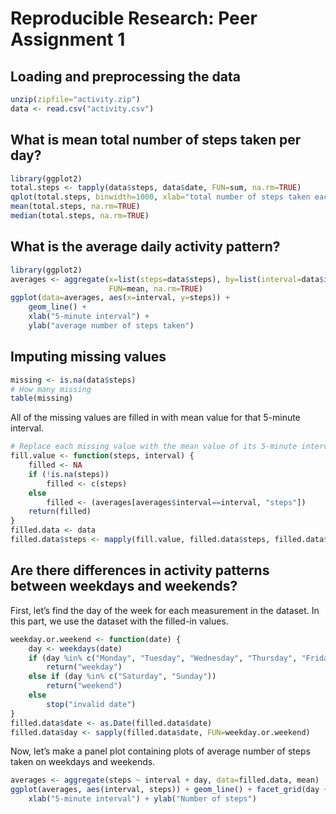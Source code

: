# Reproducible Research: Peer Assignment 1

## Loading and preprocessing the data
```r
unzip(zipfile="activity.zip")
data <- read.csv("activity.csv")
```

## What is mean total number of steps taken per day?
```r
library(ggplot2)
total.steps <- tapply(data$steps, data$date, FUN=sum, na.rm=TRUE)
qplot(total.steps, binwidth=1000, xlab="total number of steps taken each day")
mean(total.steps, na.rm=TRUE)
median(total.steps, na.rm=TRUE)
```

## What is the average daily activity pattern?
```r
library(ggplot2)
averages <- aggregate(x=list(steps=data$steps), by=list(interval=data$interval),
                      FUN=mean, na.rm=TRUE)
ggplot(data=averages, aes(x=interval, y=steps)) +
    geom_line() +
    xlab("5-minute interval") +
    ylab("average number of steps taken")
```

## Imputing missing values

```r
missing <- is.na(data$steps)
# How many missing
table(missing)
```

All of the missing values are filled in with mean value for that 5-minute
interval.

```r
# Replace each missing value with the mean value of its 5-minute interval
fill.value <- function(steps, interval) {
    filled <- NA
    if (!is.na(steps))
        filled <- c(steps)
    else
        filled <- (averages[averages$interval==interval, "steps"])
    return(filled)
}
filled.data <- data
filled.data$steps <- mapply(fill.value, filled.data$steps, filled.data$interval)
```

## Are there differences in activity patterns between weekdays and weekends?
First, let's find the day of the week for each measurement in the dataset. In
this part, we use the dataset with the filled-in values.

```r
weekday.or.weekend <- function(date) {
    day <- weekdays(date)
    if (day %in% c("Monday", "Tuesday", "Wednesday", "Thursday", "Friday"))
        return("weekday")
    else if (day %in% c("Saturday", "Sunday"))
        return("weekend")
    else
        stop("invalid date")
}
filled.data$date <- as.Date(filled.data$date)
filled.data$day <- sapply(filled.data$date, FUN=weekday.or.weekend)
```

Now, let's make a panel plot containing plots of average number of steps taken
on weekdays and weekends.

```r
averages <- aggregate(steps ~ interval + day, data=filled.data, mean)
ggplot(averages, aes(interval, steps)) + geom_line() + facet_grid(day ~ .) +
    xlab("5-minute interval") + ylab("Number of steps")
```
